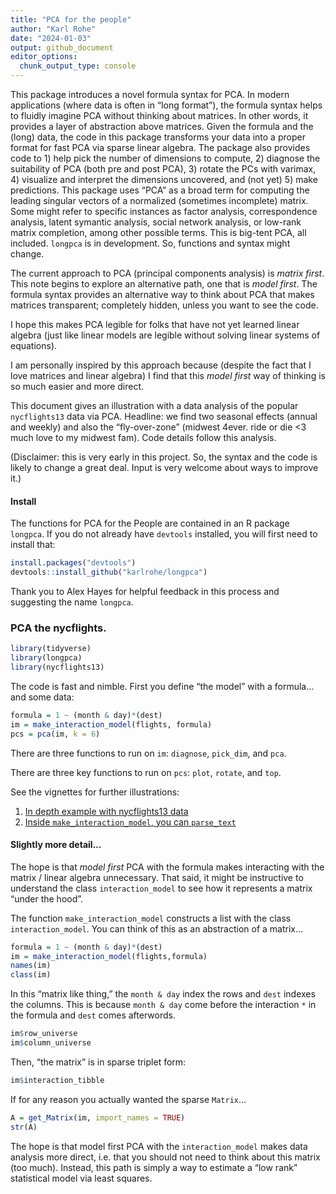 ```yaml
---
title: "PCA for the people"
author: "Karl Rohe"
date: "2024-01-03"
output: github_document
editor_options: 
  chunk_output_type: console
---
```


This package introduces a novel formula syntax for PCA. In modern applications (where data is often in "long format"),  the formula syntax helps to fluidly imagine PCA without thinking about matrices. In other words, it provides a layer of abstraction above matrices. Given the formula and the (long) data, the code in this package transforms your data into a proper format for fast PCA via sparse linear algebra. The package also provides code to 1) help pick the number of dimensions to compute, 2) diagnose the suitability of PCA (both pre and post PCA), 3) rotate the PCs with varimax, 4) visualize and interpret the dimensions uncovered, and (not yet) 5) make predictions. This package uses "PCA" as a broad term for computing the leading singular vectors of a normalized (sometimes incomplete) matrix. Some might refer to specific instances as factor analysis, correspondence analysis, latent symantic analysis, social network analysis, or low-rank matrix completion, among other possible terms. This is big-tent PCA, all included. `longpca` is in development. So, functions and syntax might change.

The current approach to PCA (principal components analysis) is  *matrix first*. This note begins to explore an alternative path, one that is *model first*. The formula syntax provides an alternative way to think about PCA that makes matrices transparent; completely hidden, unless you want to see the code.  

I hope this makes PCA legible for folks that have not yet learned linear algebra (just like linear models are legible without solving linear systems of equations). 

I am personally inspired by this approach because (despite the fact that I love matrices and linear algebra) I find that this *model first* way of thinking is so much easier and more direct.

This document gives an illustration with a data analysis of the popular `nycflights13` data via PCA. Headline: we find two seasonal effects (annual and weekly) and also the "fly-over-zone" (midwest 4ever. ride or die <3 much love to my midwest fam). Code details follow this analysis. 

(Disclaimer: this is very early in this project.  So, the syntax and the code is likely to change a great deal. Input is very welcome about ways to improve it.)

#### Install 

The functions for PCA for the People are contained in an R package `longpca`.  If you do not already have `devtools` installed, you will first need to install that:
```r
install.packages("devtools")
devtools::install_github("karlrohe/longpca")
```

Thank you to Alex Hayes for helpful feedback in this process and suggesting the name `longpca`.

### PCA the nycflights.
```r
library(tidyverse)
library(longpca)
library(nycflights13)
```

The code is fast and nimble.  First you define "the model" with a formula... and some data:
```r
formula = 1 ~ (month & day)*(dest)
im = make_interaction_model(flights, formula)
pcs = pca(im, k = 6)
```

There are three functions to run on `im`: `diagnose`, `pick_dim`, and `pca`. 

There are three key functions to run on `pcs`: `plot`, `rotate`, and `top`.

See the vignettes for further illustrations:

1) [In depth example with nycflights13 data](articles/Intro_to_longpca_with_nycflights_data.html)
2) [Inside `make_interaction_model`, you can `parse_text`](articles/parse_text.html)

#### Slightly more detail...

The hope is that  *model first* PCA with the formula makes interacting with the matrix / linear algebra unnecessary. That said, it might be instructive to understand the class `interaction_model` to see how it represents a matrix "under the hood".

The function `make_interaction_model` constructs a list with the class `interaction_model`.  You can think of this as an abstraction of a matrix...
```r
formula = 1 ~ (month & day)*(dest)
im = make_interaction_model(flights,formula)
names(im)
class(im)
```
In this "matrix like thing," the `month & day` index the rows and `dest` indexes the columns.  This is because `month & day` come before the interaction `*` in the formula and `dest` comes afterwords. 
```r
im$row_universe
im$column_universe
```
Then, "the matrix" is in sparse triplet form:
```r
im$interaction_tibble
```

If for any reason you actually wanted the sparse `Matrix`...
```r
A = get_Matrix(im, import_names = TRUE)
str(A)
```

The hope is that model first PCA with the `interaction_model` makes data analysis more direct, i.e.  that you should not need to think about this matrix (too much). Instead, this path is simply a way to estimate a "low rank" statistical model via least squares. 
